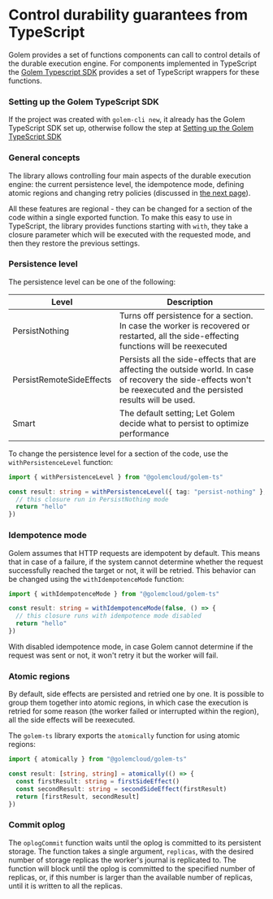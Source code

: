 # Control durability guarantees from TypeScript

Golem provides a set of functions components can call to control details of the durable execution engine. For components implemented in TypeScript the [Golem Typescript SDK](/docs/experimental-languages/ts-language-guide/golem-ts-sdk) provides a set of TypeScript wrappers for these functions.

### Setting up the Golem TypeScript SDK

If the project was created with `golem-cli new`, it already has the Golem TypeScript SDK set up, otherwise follow the step at [Setting up the Golem TypeScript SDK](/docs/experimental-languages/ts-language-guide/golem-ts-sdk)

### General concepts

The library allows controlling four main aspects of the durable execution engine: the current persistence level, the idempotence mode, defining atomic regions and changing retry policies (discussed in [the next page](/docs/ts-language-guide/retries)).

All these features are regional - they can be changed for a section of the code within a single exported function. To make this easy to use in TypeScript, the library provides functions starting with `with`, they take a closure parameter which will be executed with the requested mode, and then they restore the previous settings.

### Persistence level

The persistence level can be one of the following:

| Level                    | Description                                                                                                                                                          |
| ------------------------ | -------------------------------------------------------------------------------------------------------------------------------------------------------------------- |
| PersistNothing           | Turns off persistence for a section. In case the worker is recovered or restarted, all the side-effecting functions will be reexecuted                               |
| PersistRemoteSideEffects | Persists all the side-effects that are affecting the outside world. In case of recovery the side-effects won't be reexecuted and the persisted results will be used. |
| Smart                    | The default setting; Let Golem decide what to persist to optimize performance                                                                                        |

To change the persistence level for a section of the code, use the `withPersistenceLevel` function:

```typescript
import { withPersistenceLevel } from "@golemcloud/golem-ts"

const result: string = withPersistenceLevel({ tag: "persist-nothing" }, () => {
  // this closure run in PersistNothing mode
  return "hello"
})
```

### Idempotence mode

Golem assumes that HTTP requests are idempotent by default. This means that in case of a failure, if the system cannot determine whether the request successfully reached the target or not, it will be retried. This behavior can be changed using the `withIdempotenceMode` function:

```typescript
import { withIdempotenceMode } from "@golemcloud/golem-ts"

const result: string = withIdempotenceMode(false, () => {
  // this closure runs with idempotence mode disabled
  return "hello"
})
```

With disabled idempotence mode, in case Golem cannot determine if the request was sent or not, it won't retry it but the worker will fail.

### Atomic regions

By default, side effects are persisted and retried one by one. It is possible to group them together into atomic regions, in which case the execution is retried for some reason (the worker failed or interrupted within the region), all the side effects will be reexecuted.

The `golem-ts` library exports the `atomically` function for using atomic regions:

```typescript
import { atomically } from "@golemcloud/golem-ts"

const result: [string, string] = atomically(() => {
  const firstResult: string = firstSideEffect()
  const secondResult: string = secondSideEffect(firstResult)
  return [firstResult, secondResult]
})
```

### Commit oplog

The `oplogCommit` function waits until the oplog is committed to its persistent storage. The function takes a single argument, `replicas`, with the desired number of storage replicas the worker's journal is replicated to. The function will block until the oplog is committed to the specified number of replicas, or, if this number is larger than the available number of replicas, until it is written to all the replicas.
